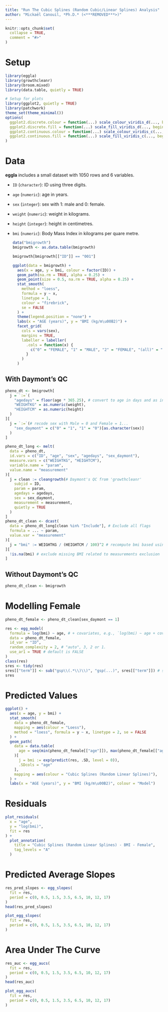 ```yaml
---
title: "Run The Cubic Splines (Random Cubic/Linear Splines) Analysis"
author: "Mickaël Canouil, *Ph.D.* (<***REMOVED***>)"
---
```


```r
knitr::opts_chunk$set(
  collapse = TRUE,
  comment = "#>"
)
```

# Setup

```r
library(eggla)
library(growthcleanr)
library(broom.mixed)
library(data.table, quietly = TRUE)

# Setup for plots
library(ggplot2, quietly = TRUE)
library(patchwork)
theme_set(theme_minimal())
options(
  ggplot2.discrete.colour = function(...) scale_colour_viridis_d(..., begin = 0.15, end = 0.85),
  ggplot2.discrete.fill = function(...) scale_fill_viridis_d(..., begin = 0.15, end = 0.85),
  ggplot2.continuous.colour = function(...) scale_colour_viridis_c(..., begin = 0.15, end = 0.85),
  ggplot2.continuous.fill = function(...) scale_fill_viridis_c(..., begin = 0.15, end = 0.85)
)
```

# Data

**eggla** includes a small dataset with 1050 rows and 6 variables.

* `ID` (`character`): ID using three digits.
* `age` (`numeric`): age in years.
* `sex` (`integer`): sex with 1: male and 0: female.
* `weight` (`numeric`): weight in kilograms.
* `height` (`integer`): height in centimetres.
* `bmi` (`numeric`): Body Mass Index in kilograms per quare metre.

  ```r
  data("bmigrowth")
  bmigrowth <- as.data.table(bmigrowth)
  ```
  ```r
  bmigrowth[bmigrowth[["ID"]] == "001"]
  ```
  ```r
  ggplot(data = bmigrowth) +
    aes(x = age, y = bmi, colour = factor(ID)) +
    geom_path(na.rm = TRUE, alpha = 0.25) +
    geom_point(size = 0.5, na.rm = TRUE, alpha = 0.25) +
    stat_smooth(
      method = "loess",
      formula = y ~ x,
      linetype = 1,
      colour = "firebrick",
      se = FALSE
    ) +
    theme(legend.position = "none") +
    labs(x = "AGE (years)", y = "BMI (kg/m\u00B2)") +
    facet_grid(
      cols = vars(sex),
      margins = TRUE,
      labeller = labeller(
        .cols = function(x) {
          c("0" = "FEMALE", "1" = "MALE", "2" = "FEMALE", "(all)" = "ALL")[x]
        }
      )
    )
  ```

## With Daymont's QC

```r
pheno_dt <- bmigrowth[
  j = `:=`(
    "agedays" = floor(age * 365.25), # convert to age in days and as integers ...
    "WEIGHTKG" = as.numeric(weight),
    "HEIGHTCM" = as.numeric(height)
  )
][
  j = `:=`(# recode sex with Male = 0 and Female = 1...
    "sex_daymont" = c("0" = "1", "1" = "0")[as.character(sex)]
  )
]

pheno_dt_long <- melt(
  data = pheno_dt,
  id.vars = c("ID", "age", "sex", "agedays", "sex_daymont"),
  measure.vars = c("WEIGHTKG", "HEIGHTCM"),
  variable.name = "param",
  value.name = "measurement"
)[
  j = clean := cleangrowth(# Daymont's QC from 'growthcleanr'
    subjid = ID,
    param = param,
    agedays = agedays,
    sex = sex_daymont,
    measurement = measurement,
    quietly = TRUE
  )
]
pheno_dt_clean <- dcast(
  data = pheno_dt_long[clean %in% "Include"], # Exclude all flags
  formula = ... ~ param,
  value.var = "measurement"
)[
  j = "bmi" := WEIGHTKG / (HEIGHTCM / 100)^2 # recompute bmi based using QCed variables
][
  !is.na(bmi) # exclude missing BMI related to measurements exclusion
]
```

## Without Daymont's QC

```r
pheno_dt_clean <- bmigrowth
```

# Modelling Female

```r
pheno_dt_female <- pheno_dt_clean[sex_daymont == 1]
```

```r
res <- egg_model(
  formula = log(bmi) ~ age, # + covariates, e.g., `log(bmi) ~ age + covariates`
  data = pheno_dt_female,
  id_var = "ID",
  random_complexity = 2, # "auto", 3, 2 or 1.
  use_ar1 = TRUE # default is FALSE
)
class(res)
sres <- tidy(res)
sres[["term"]] <- sub("gsp\\(.*\\)\\)", "gsp(...)", sres[["term"]]) # simplify output
sres
```

# Predicted Values

```r
ggplot() +
  aes(x = age, y = bmi) +
  stat_smooth(
    data = pheno_dt_female,
    mapping = aes(colour = "Loess"),
    method = "loess", formula = y ~ x, linetype = 2, se = FALSE
  ) +
  geom_path(
    data = data.table(
      age = seq(min(pheno_dt_female[["age"]]), max(pheno_dt_female[["age"]]), 0.1)
    )[
      j = bmi := exp(predict(res, .SD, level = 0)),
      .SDcols = "age"
    ],
    mapping = aes(colour = "Cubic Splines (Random Linear Splines)"),
  ) +
  labs(x = "AGE (years)", y = "BMI (kg/m\u00B2)", colour = "Model")
```

# Residuals

```r
plot_residuals(
  x = "age",
  y = "log(bmi)",
  fit = res
) +
  plot_annotation(
    title = "Cubic Splines (Random Linear Splines) - BMI - Female",
    tag_levels = "A"
  )
```

# Predicted Average Slopes

```r
res_pred_slopes <- egg_slopes(
  fit = res,
  period = c(0, 0.5, 1.5, 3.5, 6.5, 10, 12, 17)
)
head(res_pred_slopes)
```

```r
plot_egg_slopes(
  fit = res,
  period = c(0, 0.5, 1.5, 3.5, 6.5, 10, 12, 17)
)
```

# Area Under The Curve

```r
res_auc <- egg_aucs(
  fit = res,
  period = c(0, 0.5, 1.5, 3.5, 6.5, 10, 12, 17)
)
head(res_auc)
```

```r
plot_egg_aucs(
  fit = res,
  period = c(0, 0.5, 1.5, 3.5, 6.5, 10, 12, 17)
)
```
